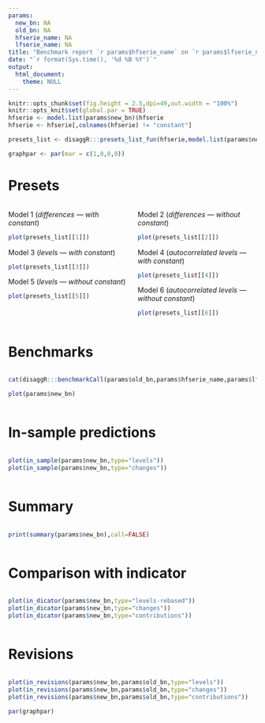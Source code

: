 ```yaml
---
params:
  new_bn: NA
  old_bn: NA
  hfserie_name: NA
  lfserie_name: NA
title: "Benchmark report `r params$hfserie_name` on `r params$lfserie_name`"
date: "`r format(Sys.time(), '%d %B %Y')`"
output:
  html_document:
    theme: NULL
---
```


```r
knitr::opts_chunk$set(fig.height = 2.5,dpi=49,out.width = "100%")
knitr::opts_knit$set(global.par = TRUE)
hfserie <- model.list(params$new_bn)$hfserie
hfserie <- hfserie[,colnames(hfserie) != "constant"]

presets_list <- disaggR:::presets_list_fun(hfserie,model.list(params$new_bn)$lfserie)
```

```r
graphpar <- par(mar = c(1,0,0,0))
```

# Presets

:::: {.columns}

::: {.column width="50%"}

Model 1 (*differences --- with constant*)

```r
plot(presets_list[[1]])
```

Model 3 (*levels --- with constant*)

```r
plot(presets_list[[3]])
```

Model 5 (*levels --- without constant*)

```r
plot(presets_list[[5]])
```

:::

::: {.column width="50%"}

Model 2 (*differences --- without constant*)

```r
plot(presets_list[[2]])
```

Model 4 (*autocorrelated levels --- with constant*)

```r
plot(presets_list[[4]])
```

Model 6 (*autocorrelated levels --- without constant*)

```r
plot(presets_list[[6]])
```

:::

::::

# Benchmarks

:::: {.columns}

::: {.column width="100%"}

```r
cat(disaggR:::benchmarkCall(params$old_bn,params$hfserie_name,params$lfserie_name))
```

```r
plot(params$new_bn)
```

:::

::::

# In-sample predictions

:::: {.columns}

::: {.column width="100%"}

```r
plot(in_sample(params$new_bn,type="levels"))
plot(in_sample(params$new_bn,type="changes"))
```

:::

::::

# Summary

:::: {.columns}

::: {.column width="100%"}

```r
print(summary(params$new_bn),call=FALSE)
```

:::

::::

# Comparison with indicator

:::: {.columns}

::: {.column width="100%"}

```r
plot(in_dicator(params$new_bn,type="levels-rebased"))
plot(in_dicator(params$new_bn,type="changes"))
plot(in_dicator(params$new_bn,type="contributions"))
```

:::

::::

# Revisions

:::: {.columns}

::: {.column width="100%"}

```r
plot(in_revisions(params$new_bn,params$old_bn,type="levels"))
plot(in_revisions(params$new_bn,params$old_bn,type="changes"))
plot(in_revisions(params$new_bn,params$old_bn,type="contributions"))
```

```r
par(graphpar)
```

:::

::::